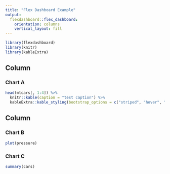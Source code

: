 ```yaml
---
title: "Flex Dashboard Example"
output: 
  flexdashboard::flex_dashboard:
    orientation: columns
    vertical_layout: fill
---
```


```r
library(flexdashboard)
library(knitr)
library(kableExtra)
```

Column {data-width=650}
-----------------------------------------------------------------------

### Chart A

```r

head(mtcars[, 1:4]) %>%
  knitr::kable(caption = "test caption") %>%
  kableExtra::kable_styling(bootstrap_options = c("striped", "hover", "condensed", "responsive"))

```

Column {data-width=350}
-----------------------------------------------------------------------

### Chart B

```r
plot(pressure)
```

### Chart C

```r
summary(cars)
```